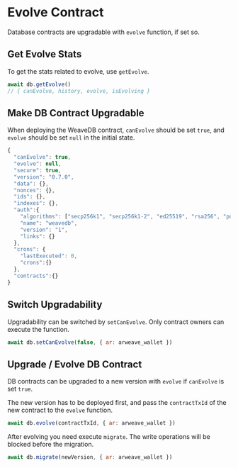# Evolve Contract

Database contracts are upgradable with `evolve` function, if set so.

## Get Evolve Stats

To get the stats related to evolve, use `getEvolve`.

```js
await db.getEvolve()
// { canEvolve, history, evolve, isEvolving }
```

## Make DB Contract Upgradable

When deploying the WeaveDB contract, `canEvolve` should be set `true`, and `evolve` should be set `null` in the initial state.

```js
{
  "canEvolve": true,
  "evolve": null,
  "secure": true,
  "version": "0.7.0",
  "data": {},
  "nonces": {},
  "ids": {},
  "indexes": {},
  "auth":{
    "algorithms": ["secp256k1", "secp256k1-2", "ed25519", "rsa256", "poseidon"],
    "name": "weavedb",
    "version": "1",
    "links": {}
  },
  "crons": {
    "lastExecuted": 0,
    "crons":{}
  },
  "contracts":{}
}
```

## Switch Upgradability

Upgradability can be switched by `setCanEvolve`. Only contract owners can execute the function.

```js
await db.setCanEvolve(false, { ar: arweave_wallet })
```

## Upgrade / Evolve DB Contract

DB contracts can be upgraded to a new version with `evolve` if `canEvolve` is set `true`.

The new version has to be deployed first, and pass the `contractTxId` of the new contract to the `evolve` function.

```js
await db.evolve(contractTxId, { ar: arweave_wallet })
```

After evolving you need execute `migrate`. The write operations will be blocked before the migration.

```js
await db.migrate(newVersion, { ar: arweave_wallet })
```
